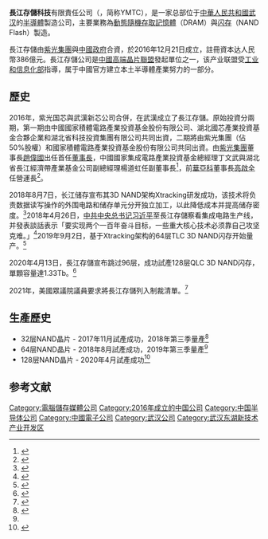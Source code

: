 {{noteTA
|1=zh-hans:随机存取存储器; zh-hant:隨機存取記憶體;
|2=zh-hans:闪存卡; zh-hant:快閃記憶卡;
|3=zh-hans:储存卡; zh-hant:記憶卡;
|4=zh-hans:闪存盘; zh-hant:快閃碟;
|5=zh-hans:闪存; zh-hant:快閃記憶體;
|6=zh-hans:對映; zh-hant:映射; zh-tw:映射;
|G1=IT
}}
{{Infobox_Company
|name_en           = Yangtze Memory Technology Corp
|name              = 長江存儲科技有限責任公司
|logo              = Yangtze Memory Technologies Logo.jpg
|type              = 附属公司
|traded_as         = 
|foundation        = 2016年7月
|location          = {{PRC}}[[湖北省|湖北省]][[武汉东湖新技术开发区|武汉东湖新技术开发区]]未来三路88号
|key_people        = [[趙偉國|趙偉國]]（[[董事長|董事長]]）
|industry          = [[半導體|半導體]]
|products          = [[記憶體|記憶體]]、[[隨身碟|隨身碟]]、[[固態硬碟|固態硬碟]]、影像感測元件等
|revenue           =
|operating_income  =
|net_income        =
|num_employees     = 5000+
|major_shareholder = [[紫光集團|紫光集團]]<small>（51.04%）<ref>{{Cite web|title=获得国家大基金注资后，紫光集团旗下紫光存储将转移相关业务至长江存储_科技|url=http://www.sohu.com/a/381088548_114984|accessdate=2021-04-01|work=www.sohu.com|language=en}}</ref>
|parent            =
|subsid            =
|homepage          = {{URL|www.ymtc.com/}}
}}
'''長江存儲科技'''有限責任公司（{{lang-en|Yangtze Memory Technology Corp}}，简称YMTC），是一家总部位于[[中華人民共和國|中華人民共和國]][[武汉|武汉]]的[[半導體|半導體]]製造公司，主要業務為[[動態隨機存取記憶體|動態隨機存取記憶體]]（DRAM）與[[闪存|闪存]]（NAND Flash）製造。

長江存儲由[[紫光集團|紫光集團]]與[[中華人民共和國政府|中國政府]]合資，於2016年12月21日成立，註冊資本达人民幣386億元。長江存儲公司是[[中國高端晶片聯盟|中國高端晶片聯盟]]發起單位之一，该产业联盟受[[中华人民共和国工业和信息化部|工业和信息化部]]指導，属于中國官方建立本土半導體產業努力的一部分。

== 歷史 ==
2016年，紫光国芯與武漢新芯公司合併，在武漢成立了長江存儲。原始投資分兩期，第一期由中國國家積體電路產業投資基金股份有限公司、湖北國芯產業投資基金合夥企業和湖北省科技投資集團有限公司共同出資，二期將由紫光集團（佔50%股權）和國家積體電路產業投資基金股份有限公司共同出資。由[[紫光集團|紫光集團]]董事長[[趙偉國|趙偉國]]出任首任[[董事長|董事長]]，中國國家集成電路產業投資基金總經理丁文武與湖北省長江經濟帶產業基金公司副總經理楊道虹任副董事長<ref>{{cite news|author1=李書良|title=長江存儲 高層人事底定|url=http://www.chinatimes.com/newspapers/20160803000115-260203|accessdate=2016-11-17|agency=中國時報|date=2016-08-03|archive-date=2019-11-30|archive-url=https://web.archive.org/web/20191130223724/https://www.chinatimes.com/newspapers/20160803000115-260203|dead-url=no}}</ref>，前[[華亞科技|華亞科]]董事長[[高啟全|高啟全]]任營運長<ref>{{cite news|title=高啟全猛挖台DRAM戰將　恐被紫光當「免洗筷」|url=http://www.appledaily.com.tw/realtimenews/article/new/20160828/937406/|accessdate=2016-11-17|agency=台灣蘋果日報|date=2016-08-28|archive-date=2016-11-17|archive-url=https://web.archive.org/web/20161117210954/http://www.appledaily.com.tw/realtimenews/article/new/20160828/937406/|dead-url=no}}</ref>。

2018年8月7日，长江储存宣布其3D NAND架构Xtracking研发成功，该技术将负责数据读写操作的外围电路和储存单元分开独立加工，以此降低成本并提高储存密度。<ref>{{Cite web|title=长江存储推全新3D NAND架构 挑战三星存储|url=http://www.sohu.com/a/245797162_430392|accessdate=2021-04-01|work=www.sohu.com|language=en}}</ref>2018年4月26日，[[中国共产党中央委员会总书记|中共中央总书记]][[习近平|习近平]]至長江存儲察看集成电路生产线，并發表談話表示「要实现两个一百年奋斗目标，一些重大核心技术必须靠自己攻坚克难。」<ref>{{Cite web|title=习主席视察长江存储旗下武汉新芯并发表重要讲话-DOIT|url=https://www.doit.com.cn/p/303882.html|accessdate=2021-04-01|work=www.doit.com.cn}}</ref>2019年9月2日，基于Xtracking架构的64层TLC 3D NAND闪存开始量产。<ref name="#1">{{Cite web|title=长江存储回应“晶圆月产能年底升至10万片” - 硬件|url=http://www.cnbeta.com/articles/tech/957903.htm|accessdate=2021-04-01|last=cnBeta|work=cnBeta.COM|language=zh-CN|archive-date=2020-03-21|archive-url=https://web.archive.org/web/20200321160054/https://www.cnbeta.com/articles/tech/957903.htm|dead-url=no}}</ref>

2020年4月13日，長江存儲宣布跳过96层，成功試產128层QLC 3D NAND闪存，單顆容量達1.33Tb。<ref>{{Cite web |url=https://www.guancha.cn/industry-science/2020_04_13_546618.shtml |title=长江存储“跳级”推出128层闪存 |access-date=2020-04-13 |archive-date=2020-04-13 |archive-url=https://web.archive.org/web/20200413035347/https://www.guancha.cn/industry-science/2020_04_13_546618.shtml |dead-url=no }}</ref>

2021年，美國眾議院議員要求將長江存儲列入制裁清單。<ref>{{Cite web |url=https://technews.tw/2021/07/14/commerce-department-alan-estevez-ymtc/ |title=存档副本 |access-date=2021-07-30 |archive-date=2022-01-07 |archive-url=https://web.archive.org/web/20220107192420/https://technews.tw/2021/07/14/commerce-department-alan-estevez-ymtc/ |dead-url=no }}</ref>

== 生產歷史 ==
*32层NAND晶片 - 2017年11月試產成功，2018年第三季量產<ref>{{Cite web |url=http://www.ymtc.com/cn/index.php?s=%2Fcms%2Flist%2F59.html |title=長存-公司發展史 |access-date=2022-02-12 |archive-date=2020-10-31 |archive-url=https://web.archive.org/web/20201031152900/http://www.ymtc.com/cn/index.php?s=%2Fcms%2Flist%2F59.html |dead-url=no }}</ref>
*64层NAND晶片 - 2018年8月試產成功，2019年第三季量產<ref name="#1"/>
*128层NAND晶片 - 2020年4月試產成功<ref>{{Cite web|title=东吴证券：存储器市场供不应求 本土产业链蓄势待发 _ 东方财富网|url=http://finance.eastmoney.com/a/202103221852393178.html|accessdate=2021-04-01|work=finance.eastmoney.com|archive-date=2021-03-23|archive-url=https://web.archive.org/web/20210323104546/http://finance.eastmoney.com/a/202103221852393178.html|dead-url=no}}</ref>

== 参考文献 ==
{{Reflist}}

{{固态硬盘}}

[[Category:電腦儲存媒體公司|Category:電腦儲存媒體公司]]
[[Category:2016年成立的中国公司|Category:2016年成立的中国公司]]
[[Category:中国半导体公司|Category:中国半导体公司]]
[[Category:中國電子公司|Category:中國電子公司]]
[[Category:武汉公司|Category:武汉公司]]
[[Category:武汉东湖新技术产业开发区|Category:武汉东湖新技术产业开发区]]